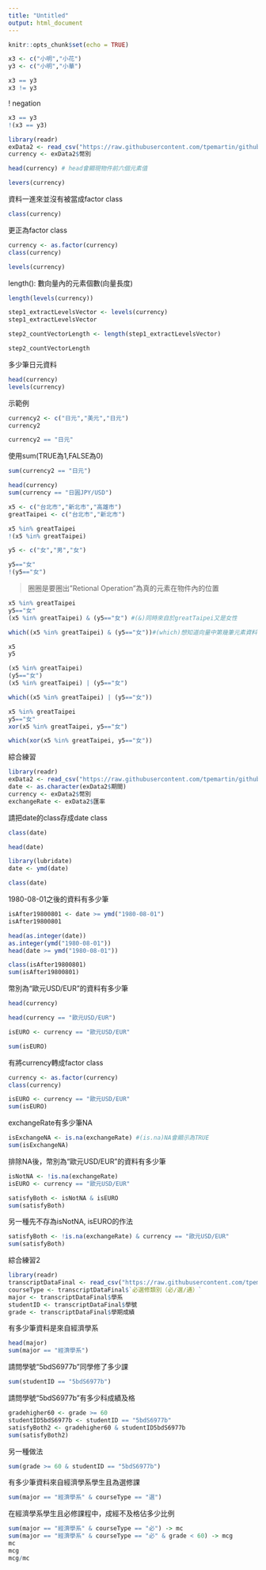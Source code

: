 ```yaml
---
title: "Untitled"
output: html_document
---
```


```r
knitr::opts_chunk$set(echo = TRUE)
```

```r
x3 <- c("小明","小花")
y3 <- c("小明","小華")
```

```r
x3 == y3
x3 != y3
```

! negation
```r
x3 == y3
!(x3 == y3)
```


```r
library(readr)
exData2 <- read_csv("https://raw.githubusercontent.com/tpemartin/github-data/master/exData2.csv")
currency <- exData2$幣別
```


```r
head(currency) # head會顯現物件前六個元素值
```


```r
levers(currency)
```

資料一進來並沒有被當成factor class
```r
class(currency)
```

更正為factor class
```r
currency <- as.factor(currency)
class(currency)
```


```r
levels(currency)
```

length(): 數向量內的元素個數(向量長度)
```r
length(levels(currency))
```


```r
step1_extractLevelsVector <- levels(currency)
step1_extractLevelsVector
```


```r
step2_countVectorLength <- length(step1_extractLevelsVector)
```


```r
step2_countVectorLength
```

多少筆日元資料
```r
head(currency)
levels(currency)
```

示範例
```r
currency2 <- c("日元","美元","日元")
currency2
```


```r
currency2 == "日元"
```

使用sum(TRUE為1,FALSE為0)
```r
sum(currency2 == "日元")
```


```r
head(currency)
sum(currency == "日圓JPY/USD")
```


```r
x5 <- c("台北市","新北市","高雄市")
greatTaipei <- c("台北市","新北市")

x5 %in% greatTaipei
!(x5 %in% greatTaipei)
```


```r
y5 <- c("女","男","女")

y5=="女"
!(y5=="女")
```
> 圈圈是要圈出"Retional Operation"為真的元素在物件內的位置

```r
x5 %in% greatTaipei
y5=="女"
(x5 %in% greatTaipei) & (y5=="女") #(&)同時來自於greatTaipei又是女性
```

```r
which((x5 %in% greatTaipei) & (y5=="女"))#(which)想知道向量中第幾筆元素資料為TRUE
```

```r
x5
y5
```

```r
(x5 %in% greatTaipei)
(y5=="女")
(x5 %in% greatTaipei) | (y5=="女")
```

```r
which((x5 %in% greatTaipei) | (y5=="女"))
```

```r
x5 %in% greatTaipei
y5=="女"
xor(x5 %in% greatTaipei, y5=="女")
```

```r
which(xor(x5 %in% greatTaipei, y5=="女"))
```

綜合練習
```r
library(readr)
exData2 <- read_csv("https://raw.githubusercontent.com/tpemartin/github-data/master/exData2.csv")
date <- as.character(exData2$期間)
currency <- exData2$幣別
exchangeRate <- exData2$匯率
```

請把date的class存成date class
```r
class(date)
```

```r
head(date)
```

```r
library(lubridate)
date <- ymd(date)
```

```r
class(date)
```

1980-08-01之後的資料有多少筆
```r
isAfter19800801 <- date >= ymd("1980-08-01")
isAfter19800801
```


```r
head(as.integer(date))
as.integer(ymd("1980-08-01"))
head(date >= ymd("1980-08-01"))
```


```r
class(isAfter19800801)
sum(isAfter19800801)
```

幣別為“歐元USD/EUR”的資料有多少筆
```r
head(currency)
```

```r
head(currency == "歐元USD/EUR")

isEURO <- currency == "歐元USD/EUR"
```

```r
sum(isEURO)
```

有將currency轉成factor class
```r
currency <- as.factor(currency)
class(currency)
```

```r
isEURO <- currency == "歐元USD/EUR"
sum(isEURO)
```

exchangeRate有多少筆NA
```r
isExchangeNA <- is.na(exchangeRate) #(is.na)NA會顯示為TRUE
sum(isExchangeNA)
```

排除NA後，幣別為“歐元USD/EUR”的資料有多少筆
```r
isNotNA <- !is.na(exchangeRate)
isEURO <- currency == "歐元USD/EUR"
```

```r
satisfyBoth <- isNotNA & isEURO
sum(satisfyBoth)
```

另一種先不存為isNotNA, isEURO的作法
```r
satisfyBoth <- !is.na(exchangeRate) & currency == "歐元USD/EUR"
sum(satisfyBoth)
```

綜合練習2
```r
library(readr)
transcriptDataFinal <- read_csv("https://raw.githubusercontent.com/tpemartin/github-data/master/transcriptDataFinal.csv")
courseType <- transcriptDataFinal$`必選修類別（必∕選∕通）`
major <- transcriptDataFinal$學系
studentID <- transcriptDataFinal$學號
grade <- transcriptDataFinal$學期成績
```


有多少筆資料是來自經濟學系
```r
head(major)
sum(major == "經濟學系")
```

請問學號“5bdS6977b”同學修了多少課
```r
sum(studentID == "5bdS6977b")
```

請問學號“5bdS6977b”有多少科成績及格
```r
gradehigher60 <- grade >= 60
studentID5bdS6977b <- studentID == "5bdS6977b"
satisfyBoth2 <- gradehigher60 & studentID5bdS6977b
sum(satisfyBoth2)
```

另一種做法
```r
sum(grade >= 60 & studentID == "5bdS6977b")
```

有多少筆資料來自經濟學系學生且為選修課
```r
sum(major == "經濟學系" & courseType == "選")
```

在經濟學系學生且必修課程中，成經不及格佔多少比例
```r
sum(major == "經濟學系" & courseType == "必") -> mc
sum(major == "經濟學系" & courseType == "必" & grade < 60) -> mcg
mc
mcg
mcg/mc
```

